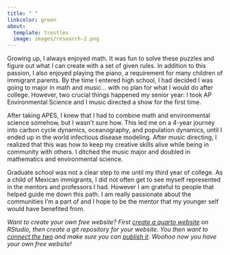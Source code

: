 ```yaml
---
title: " "
linkcolor: green
about:
  template: trestles
  image: images/research-2.png
---
```


Growing up, I always enjoyed math. It was fun to solve these puzzles and figure out what I can create with a set of given rules. In addition to this passion, I also enjoyed playing the piano, a requirement for many children of immigrant parents. By the time I entered high school, I had decided I was going to major in math and music... with no plan for what I would do after college. However, two crucial things happened my senior year: I took AP Environmental Science and I music directed a show for the first time.

After taking APES, I knew that I had to combine math and environmental science somehow, but I wasn't sure how. This led me on a 4-year journey into carbon cycle dynamics, oceanography, and population dynamics, until I ended up in the world infectious disease modeling. After music directing, I realized that this was how to keep my creative skills alive while being in community with others. I ditched the music major and doubled in mathematics and environmental science.

Graduate school was not a clear step to me until my third year of college. As a child of Mexican immigrants, I did not often get to see myself represented in the mentors and professors I had. However I am grateful to people that helped guide me down this path. I am really passionate about the communities I'm a part of and I hope to be the mentor that my younger self would have benefited from.

*Want to create your own free website? First [create a quarto website](https://quarto.org/docs/websites/) on RStudio, then create a git repository for your website. You then want to [connect the two](https://docs.github.com/en/migrations/importing-source-code/using-the-command-line-to-import-source-code/adding-locally-hosted-code-to-github#importing-a-git-repository-with-the-command-line) and make sure you can [publish it](https://quarto.org/docs/publishing/github-pages.html). Woohoo now you have your own free website!*
